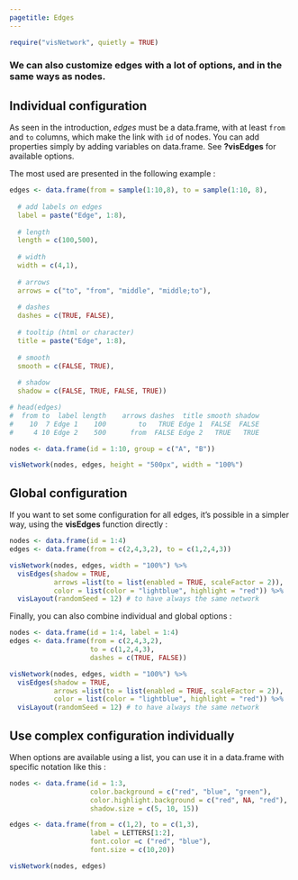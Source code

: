 ```yaml
---
pagetitle: Edges
---
```


```r
require("visNetwork", quietly = TRUE)
```

### We can also customize edges with a lot of options, and in the same ways as nodes.

## Individual configuration

As seen in the introduction, *edges* must be a data.frame, with at least ```from``` and ```to``` columns, which make the link with ```id``` of nodes. You can add properties simply by adding variables on data.frame. See **?visEdges** for available options. 

The most used are presented in the following example :

```r
edges <- data.frame(from = sample(1:10,8), to = sample(1:10, 8),
                    
  # add labels on edges                  
  label = paste("Edge", 1:8),
  
  # length
  length = c(100,500),
  
  # width
  width = c(4,1),
  
  # arrows
  arrows = c("to", "from", "middle", "middle;to"),
  
  # dashes
  dashes = c(TRUE, FALSE),
  
  # tooltip (html or character)
  title = paste("Edge", 1:8),
  
  # smooth
  smooth = c(FALSE, TRUE),
  
  # shadow
  shadow = c(FALSE, TRUE, FALSE, TRUE)) 

# head(edges)
#  from to  label length    arrows dashes  title smooth shadow
#    10  7 Edge 1    100        to   TRUE Edge 1  FALSE  FALSE
#     4 10 Edge 2    500      from  FALSE Edge 2   TRUE   TRUE

nodes <- data.frame(id = 1:10, group = c("A", "B"))
```

```r
visNetwork(nodes, edges, height = "500px", width = "100%")
```

## Global configuration

If you want to set some configuration for all edges, it's possible in a simpler way, using the **visEdges** function directly :

```r
nodes <- data.frame(id = 1:4)
edges <- data.frame(from = c(2,4,3,2), to = c(1,2,4,3))

visNetwork(nodes, edges, width = "100%") %>% 
  visEdges(shadow = TRUE,
           arrows =list(to = list(enabled = TRUE, scaleFactor = 2)),
           color = list(color = "lightblue", highlight = "red")) %>%
  visLayout(randomSeed = 12) # to have always the same network           
```

Finally, you can also combine individual and global options : 

```r
nodes <- data.frame(id = 1:4, label = 1:4)
edges <- data.frame(from = c(2,4,3,2), 
                    to = c(1,2,4,3), 
                    dashes = c(TRUE, FALSE))

visNetwork(nodes, edges, width = "100%") %>% 
  visEdges(shadow = TRUE,
           arrows =list(to = list(enabled = TRUE, scaleFactor = 2)),
           color = list(color = "lightblue", highlight = "red")) %>%
  visLayout(randomSeed = 12) # to have always the same network             
```

## Use complex configuration individually

When options are available using a list, you can use it in a data.frame with specific notation like this : 


```r
nodes <- data.frame(id = 1:3, 
                    color.background = c("red", "blue", "green"),
                    color.highlight.background = c("red", NA, "red"), 
                    shadow.size = c(5, 10, 15))

edges <- data.frame(from = c(1,2), to = c(1,3),
                    label = LETTERS[1:2], 
                    font.color =c ("red", "blue"), 
                    font.size = c(10,20))

visNetwork(nodes, edges)  
```